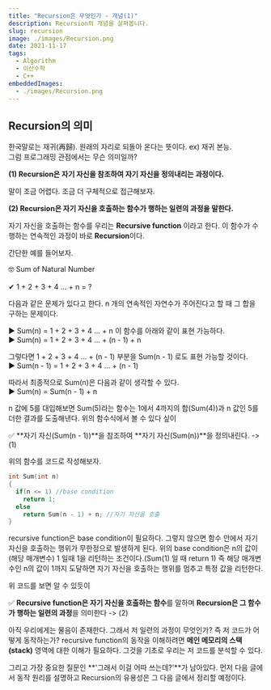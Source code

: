 ```yaml
---
title: "Recursion은 무엇인가 - 개념(1)"
description: Recursion의 개념을 살펴봅니다.
slug: recursion
image: ./images/Recursion.png
date: 2021-11-17
tags:
  - Algorithm
  - 이산수학
  - C++
embeddedImages:
  - ./images/Recursion.png
---
```


## Recursion의 의미

한국말로는 재귀(再歸). 원래의 자리로 되돌아 온다는 뜻이다. ex) 재귀 본능. <br />
그럼 프로그래밍 관점에서는 무슨 의미일까?

**(1) Recursion은 자기 자신을 참조하여 자기 자신을 정의내리는 과정이다.**

말이 조금 어렵다. 조금 더 구체적으로 접근해보자.

**(2) Recursion은 자기 자신을 호출하는 함수가 행하는 일련의 과정을 말한다.**

자기 자신을 호출하는 함수를 우리는 **Recursive function** 이라고 한다. 이 함수가 수행하는 연속적인 과정이 바로 **Recursion**이다.

간단한 예를 들어보자.

<DecoDiv display="default">
  🤓 Sum of Natural Number
  <br />
  <br />✔ 1 + 2 + 3 + 4 ... + n = ?
</DecoDiv>

다음과 같은 문제가 있다고 한다. n 개의 연속적인 자연수가 주어진다고 할 때 그 합을 구하는 문제이다.

▶ Sum(n) = 1 + 2 + 3 + 4 ... + n 이 함수를 아래와 같이 표현 가능하다. <br />
▶ Sum(n) = 1 + 2 + 3 + 4 ... + (n - 1) + n

그렇다면 1 + 2 + 3 + 4 ... + (n - 1) 부분을 Sum(n - 1) 로도 표현 가능할 것이다.<br />
▶ Sum(n - 1) = 1 + 2 + 3 + 4 ... + (n - 1)

따라서 최종적으로 Sum(n)은 다음과 같이 생각할 수 있다. <br />
▶ Sum(n) = Sum(n - 1) + n

n 값에 5를 대입해보면 Sum(5)라는 함수는 1에서 4까지의 합(Sum(4))과 n 값인 5를 더한 결과를 도출해낸다. 위의 함수식에서 볼 수 있다 싶이

✅ **자기 자신(Sum(n - 1))**을 참조하여 **자기 자신(Sum(n))**을 정의내린다. -> (1)<br />

위의 함수를 코드로 작성해보자.

```cpp
int Sum(int n)
{
  if(n <= 1) //base condition
    return 1;
  else
    return Sum(n - 1) + n; //자기 자신을 호출
}
```

recursive function은 base condition이 필요하다. 그렇지 않으면 함수 안에서 자기 자신을 호출하는 행위가 무한정으로 발생하게 된다.
위의 base condition은 n의 값이(해당 매개변수) 1 일때 1을 리턴하는 조건이다.(Sum(1) 일 때 return 1) 즉 해당 매개변수인 n의 값이 1까지 도달하면
자기 자신을 호출하는 행위를 멈추고 특정 값을 리턴한다.

위 코드를 보면 알 수 있듯이

✅ **Recursive function은 자기 자신을 호출하는 함수**를 말하며 **Recursion은 그 함수가 행하는 일련의 과정**을 의미한다 -> (2)<br />

아직 우리에게는 물음이 존재한다. 그래서 저 일련의 과정이 무엇인가? 즉 저 코드가 어떻게 동작하는가?
recursive function의 동작을 이해하려면 **메인 메모리의 스택(stack)** 영역에 대한 이해가 필요하다.
그것을 기초로 우리는 저 코드를 분석할 수 있다.

그리고 가장 중요한 질문인 **'그래서 이걸 어따 쓰는데?'**가 남아있다.
먼저 다음 글에서 동작 원리를 설명하고 Recursion의 유용성은 그 다음 글에서 정리할 예정이다.
